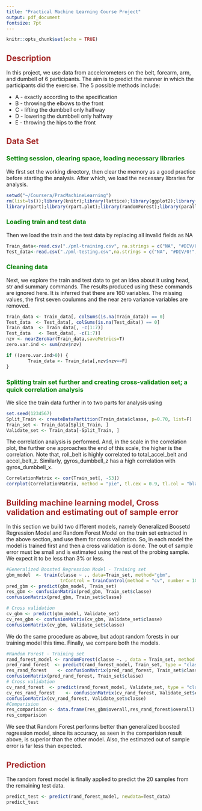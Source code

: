 ```yaml
---
title: "Practical Machine Learning Course Project"
output: pdf_document
fontsize: 7pt
---
```


```r
knitr::opts_chunk$set(echo = TRUE)
```

## <span style="color:brown"> Description

In this project, we use data from accelerometers on the belt, forearm, arm, and dumbell of 6 participants. The aim is to predict the manner in which the participants did the exercise. The 5 possible methods include:

* A - exactly according to the specification
* B - throwing the elbows to the front
* C - lifting the dumbbell only halfway
* D - lowering the dumbbell only halfway
* E - throwing the hips to the front

## <span style="color:brown"> Data Set
### <span style="color:green"> Setting session, clearing space, loading necessary libraries 
We first set the working directory, then clear the memory as a good practice before starting the analysis. After which, we load the necessary libraries for analysis.
```r
setwd("~/Coursera/PracMachineLearning")
rm(list=ls());library(knitr);library(lattice);library(ggplot2);library(caret);library(survival);library(plyr);library(corrplot);
library(rpart);library(rpart.plot);library(randomForest);library(parallel); library(splines); library(gbm);
```

### <span style="color:green"> Loading train and test data 
Then we load the train and the test data by replacing all invalid fields as NA
```r
Train_data<-read.csv("./pml-training.csv", na.strings = c("NA", "#DIV/0!", ""))
Test_data<-read.csv("./pml-testing.csv",na.strings = c("NA", "#DIV/0!", ""))
```

### <span style="color:green"> Cleaning data 
Next, we explore the train and test data to get an idea about it using head, str and summary commands. The results produced using these commands are ignored here. It is
inferred that there are 160 variables. The missing values, the first seven coulumns and the near zero variance variables are removed.
```r
Train_data <- Train_data[, colSums(is.na(Train_data)) == 0]
Test_data  <- Test_data[, colSums(is.na(Test_data)) == 0]
Train_data  <- Train_data[, -c(1:7)]
Test_data   <- Test_data[, -c(1:7)]
nzv <- nearZeroVar(Train_data,saveMetrics=T)
zero.var.ind <- sum(nzv$nzv)

if ((zero.var.ind>0)) {
        Train_data <- Train_data[,nzv$nzv==F]
}
```

### <span style="color:green"> Splitting train set further and creating cross-validation set; a quick correlation analysis
We slice the train data further in to two parts for analysis using
```r
set.seed(1234567)
Split_Train <- createDataPartition(Train_data$classe, p=0.70, list=F)
Train_set <- Train_data[Split_Train, ]
Validate_set <- Train_data[-Split_Train, ]
```
The correlation analysis is performed. And, in the scale in the correlation plot, the further one approaches the end of this scale, the higher is the correlation. Note that, roll_belt is highly correlated to total_accel_belt and accel_belt_z. Similarly, gyros_dumbbell_z has a high correlation with gyros_dumbbell_x.
```r
CorrelationMatrix <- cor(Train_set[, -53])
corrplot(CorrelationMatrix, method = "pie", tl.cex = 0.9, tl.col = "black")
```

## <span style="color:brown"> Building machine learning model, Cross validation and estimating out of sample error
In this section we build two different models, namely Generalized Boosetd Regression Model and Random Forest Model on the train set extracted in the above section, and use them for cross validation. So, in each model the model is trained first and then a cross validation is done. The out of sample error must be small and is estimated using the rest of the probing sample. We expect it to be less than 3% or less.
```r
#Generalized Boosted Regression Model - Training set
gbm_model  <- train(classe ~ ., data=Train_set, method="gbm", 
                    trControl = trainControl(method = "cv", number = 10), verbose = F)
pred_gbm <- predict(gbm_model, Train_set)
res_gbm <- confusionMatrix(pred_gbm, Train_set$classe)
confusionMatrix(pred_gbm, Train_set$classe)
```
```r
# Cross validation
cv_gbm <- predict(gbm_model, Validate_set)
cv_res_gbm <- confusionMatrix(cv_gbm, Validate_set$classe)
confusionMatrix(cv_gbm, Validate_set$classe)
```

We do the same procedure as above, but adopt random forests in our training model this time. Finally, we compare both the models.
```r
#Random Forest - Training set
rand_forest_model <- randomForest(classe ~. , data = Train_set, method = "class")
pred_rand_forest  <- predict(rand_forest_model, Train_set, type = "class")
res_rand_forest    <- confusionMatrix(pred_rand_forest, Train_set$classe)
confusionMatrix(pred_rand_forest, Train_set$classe)
# Cross validation
cv_rand_forest  <- predict(rand_forest_model, Validate_set, type = "class")
cv_res_rand_forest    <- confusionMatrix(cv_rand_forest, Validate_set$classe)
confusionMatrix(cv_rand_forest, Validate_set$classe)
#Comparision
res_comparision <- data.frame(res_gbm$overall,res_rand_forest$overall)
res_comparision
```

We see that Random Forest performs better than generalized boosted regression model, since its accuracy, as seen in the comparision result above, is superior than the other model. Also, the estimated out of sample error is far less than expected.

## <span style="color:brown"> Prediction

The random forest model is finally applied to predict the 20 samples from the remaining test data.
```r
predict_test <- predict(rand_forest_model, newdata=Test_data)
predict_test
```

